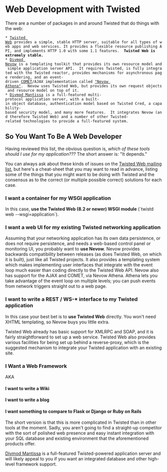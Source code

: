 = Web Development with Twisted =

There are a number of packages in and around Twisted that do things with the web:

 * [http://twistedmatrix.com/documents/current/web/ Twisted Web] provides a simple, stable HTTP server, suitable for all types of web apps and web services. It provides a flexible resource publishing API, and implements HTTP 1.0 with some 1.1 features.  '''Twisted Web is extremely stable.'''
 * [https://launchpad.net/nevow Divmod Nevow] is a templating toolkit that provides its own resource model and simple application server API.  It requires Twisted, is fully integrated with the Twisted reactor, provides mechanisms for asynchronous page rendering, and an event-driven [http://en.wikipedia.org/wiki/COMET_(programming) COMET]/AJAX implementation called [http://divmod.readthedocs.org/en/latest/products/nevow/athena/index.html "Nevow Athena"].  Nevow uses Twisted Web, but provides its own request objects and resource model on top of it.
 * [https://launchpad.net/mantissa Divmod Mantissa] is a full-featured multi-protocol application server, with a built-in object database, authentication model based on Twisted Cred, a capability-based security model, and many more features.  It integrates Nevow (and therefore Twisted Web) and a number of other Twisted-related technologies to provide a full-featured system.

== So You Want To Be A Web Developer ==

Having reviewed this list, the obvious question is, ''which of these tools should I use for my application???''  The short answer is: "It depends."

You can always ask about these kinds of issues on the [http://twistedmatrix.com/cgi-bin/mailman/listinfo/twisted-web Twisted Web mailing list], but here's a cheat-sheet that you may want to read in advance, listing some of the things that you might want to be doing with Twisted and the consensus as to the correct (or multiple possible correct) solutions for each case.


=== I want a container for my WSGI application ===

In this case, '''use the Twisted Web (8.2 or newer) WSGI module''' (`twistd web --wsgi=application`).

=== I want a web UI for my existing Twisted networking application ===

Assuming that your networking application has its own data persistence, or does not require persistence, and needs a web-based control panel or monitoring UI, you probably want to '''use Nevow'''.  Nevow provides backwards compatibility between releases (as does Twisted Web, on which it is built), just like all Twisted projects.  It also provides a templating system  which makes implementing user interfaces that integrate with the event loop much easier than coding directly to the Twisted Web API.  Nevow also has support for the AJAX and COMET, via Nevow Athena.  Athena lets you take advantage of the event loop on multiple levels; you can push events from network triggers straight out to a web page.

=== I want to write a REST / WS-* interface to my Twisted application ===

In this case your best bet is to '''use Twisted Web''' directly.  You won't need XHTML templating, so Nevow buys you little extra.

Twisted Web already has basic support for XMLRPC and SOAP, and it is fairly straightforward to set up a web service.  Twisted Web also provides various facilities for being set up behind a reverse-proxy, which is the suggested mechanism to integrate your Twisted application with an existing site.

=== I Want a Web Framework ===

AKA

==== I want to write a Wiki ====
==== I want to write a blog ====
==== I want something to compare to Flask or Django or Ruby on Rails ====

The short version is that this is more complicated in Twisted than in other tools at the moment.  Sadly, you aren't going to find a straight-up competitor  with the sort of polished web presence and easy instant integration with your SQL database and existing environment that the aforementioned products offer.

[https://launchpad.net/mantissa Divmod Mantissa] is a full-featured Twisted-powered application server and will likely appeal to you if you want an integrated database and other high-level framework support.
